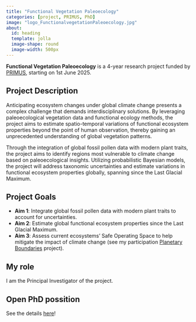 ```yaml
---
title: "Functional Vegetation Paleoecology"
categories: [project, PRIMUS, PhD]
image: "logo_FunctionalvegetationPaleoecology.jpg"
about:
  id: heading
  template: jolla
  image-shape: round
  image-width: 500px
---
```


::: {#heading}
**Functional Vegetation Paleoecology** is a 4-year research project funded by [PRIMUS](https://cuni.cz/UKEN-558.html), starting on 1st June 2025.
:::

## Project Description
Anticipating ecosystem changes under global climate change presents a complex challenge that demands interdisciplinary solutions. By leveraging paleoecological vegetation data and functional ecology methods, the project aims to estimate spatio-temporal variations of functional ecosystem properties beyond the point of human observation, thereby gaining an unprecedented understanding of global vegetation patterns.

Through the integration of global fossil pollen data with modern plant traits, the project aims to identify regions most vulnerable to climate change based on paleoecological insights. Utilizing probabilistic Bayesian models, the project will address taxonomic uncertainties and estimate variations in functional ecosystem properties globally, spanning since the Last Glacial Maximum.

## Project Goals
- **Aim 1**: Integrate global fossil pollen data with modern plant traits to account for uncertainties.
- **Aim 2**: Estimate global functional ecosystem properties since the Last Glacial Maximum.
- **Aim 3**: Assess current ecosystems' Safe Operating Space to help mitigate the impact of climate change (see my participation [Planetary Boundaries](/projects/PlanetaryBoundaries/index.html) project).

## My role
I am the Principal Investigator of the project.

## Open PhD possition
See the details [here](/lab/lab_news/02-phd_position_FunctionalVegetationPaleoecology.qmd)!
